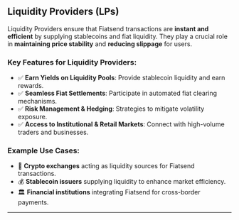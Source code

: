 ## **Liquidity Providers (LPs)**

Liquidity Providers ensure that Fiatsend transactions are **instant and efficient** by supplying stablecoins and fiat liquidity. They play a crucial role in **maintaining price stability** and **reducing slippage** for users.

### **Key Features for Liquidity Providers:**

- ✅ **Earn Yields on Liquidity Pools**: Provide stablecoin liquidity and earn rewards.
- ✅ **Seamless Fiat Settlements**: Participate in automated fiat clearing mechanisms.
- ✅ **Risk Management & Hedging**: Strategies to mitigate volatility exposure.
- ✅ **Access to Institutional & Retail Markets**: Connect with high-volume traders and businesses.

### **Example Use Cases:**

- 🔄 **Crypto exchanges** acting as liquidity sources for Fiatsend transactions.
- 💰 **Stablecoin issuers** supplying liquidity to enhance market efficiency.
- 🏛 **Financial institutions** integrating Fiatsend for cross-border payments.

---
